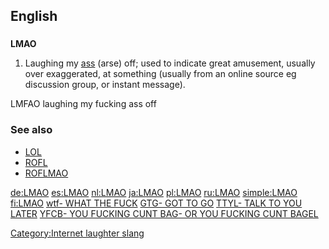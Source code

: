 ==English==

==={{initialism}}===
'''LMAO'''

# {{context|internet slang}} Laughing my [[ass]] (arse) off; used to indicate great amusement, usually over exaggerated, at something (usually from an online source eg discussion group, or instant message).

LMFAO  laughing my fucking ass off{{comparative of|}}

===See also===
*[[LOL]]
*[[ROFL]]
*[[ROFLMAO]]

[[Category:Internet laughter slang]]

[[de:LMAO]]
[[es:LMAO]]
[[nl:LMAO]]
[[ja:LMAO]]
[[pl:LMAO]]
[[ru:LMAO]]
[[simple:LMAO]]
[[fi:LMAO]]
[[wtf- WHAT THE FUCK]]
[[GTG- GOT TO GO]]
[[TTYL- TALK TO YOU LATER]]
[[YFCB- YOU FUCKING CUNT BAG- OR YOU FUCKING CUNT BAGEL]]